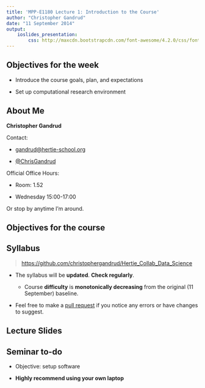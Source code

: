 ```yaml
---
title: 'MPP-E1180 Lecture 1: Introduction to the Course'
author: "Christopher Gandrud"
date: "11 September 2014"
output: 
    ioslides_presentation:
        css: http://maxcdn.bootstrapcdn.com/font-awesome/4.2.0/css/font-awesome.min.css
---
```


## Objectives for the week

- Introduce the course goals, plan, and expectations

- Set up computational research environment

## About Me

**Christopher Gandrud** 

Contact:

- <a href="mailto:gandrud@hertie-school.org"><i class="fa fa-envelope"></i> gandrud@hertie-school.org</a>

- <a href="https://twitter.com/ChrisGandrud"><i class="fa fa-twitter"></i> @ChrisGandrud</a>

Official Office Hours: 

- Room: 1.52 

- Wednesday 15:00-17:00

Or stop by anytime I'm around.

## Objectives for the course


## Syllabus

> <https://github.com/christophergandrud/Hertie_Collab_Data_Science> 

- The syllabus will be **updated**. **Check regularly**.

    + Course **difficulty** is **monotonically decreasing** from the original (11 September) baseline.
    
- Feel free to make a [pull request](https://help.github.com/articles/using-pull-requests) if you notice any errors or have changes to suggest.
    
## Lecture Slides
    
## Seminar to-do

- Objective: setup software

- **Highly recommend using your own laptop**